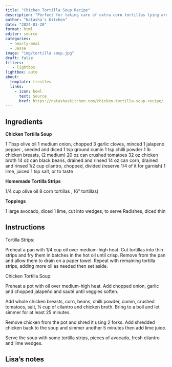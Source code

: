```yaml
---
title: "Chicken Tortilla Soup Recipe"
description: "Perfect for taking care of extra corn tortillas lying around"
author: "Natasha's Kitchen"
date: "2024-01-20"
format: html
editor: source
categories:
  - hearty-meal
  - Jesse
image: "img/tortilla soup.jpg"
draft: false
filters:
   - lightbox
lightbox: auto
about:
  template: trestles
  links:
    - icon: bowl
      text: Source
      href: https://natashaskitchen.com/chicken-tortilla-soup-recipe/
---
```


## Ingredients

**Chicken Tortilla Soup**

1 Tbsp olive oil
1 medium onion, chopped
3 garlic cloves, minced
1 jalapeno pepper , seeded and diced
1 tsp ground cumin
1 tsp chilli powder
1 lb chicken breasts, (2 medium)
20 oz can crushed tomatoes
32 oz chicken broth 
14 oz can black beans, drained and rinsed
14 oz can corn, drained and rinsed
1/2 cup cilantro, chopped, divided (reserve 1/4 of it for garnish)
1 lime, juiced
1 tsp salt, or to taste

**Homemade Tortilla Strips**

1/4 cup olive oil
8 corn tortillas , (6" tortillas)

**Toppings**

1 large avocado, diced
1 lime, cut into wedges, to serve
Radishes, diced thin

## Instructions

Tortilla Strips:

Preheat a pan with 1/4 cup oil over medium-high heat. Cut tortillas into thin strips and fry them in batches in the hot oil until crisp. Remove from the pan and allow them to drain on a paper towel. Repeat with remaining tortilla strips, adding more oil as needed then set aside.

Chicken Tortilla Soup:

Preheat a pot with oil over medium-high heat. Add chopped onion, garlic and chopped jalapeño and sauté until veggies soften.

Add whole chicken breasts, corn, beans, chilli powder, cumin, crushed tomatoes, salt, ¼ cup of cilantro and chicken broth. Bring to a boil and let simmer for at least 25 minutes.

Remove chicken from the pot and shred it using 2 forks. Add shredded chicken back to the soup and simmer another 5 minutes then add lime juice.

Serve the soup with some tortilla strips, pieces of avocado, fresh cilantro and lime wedges.


## Lisa's notes